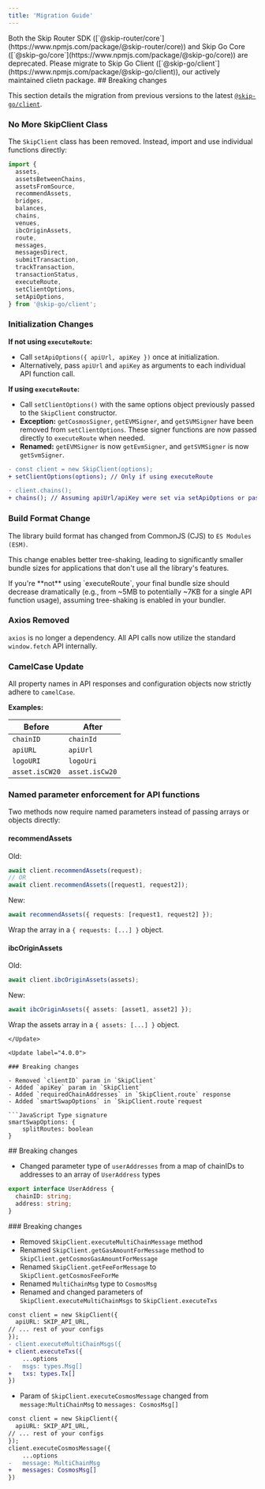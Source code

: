 ```yaml
---
title: 'Migration Guide'
---
```


<Warning>
  Both the Skip Router SDK ([`@skip-router/core`](https://www.npmjs.com/package/@skip-router/core)) and Skip Go Core ([`@skip-go/core`](https://www.npmjs.com/package/@skip-go/core))
  are deprecated. Please migrate to Skip Go Client ([`@skip-go/client`](https://www.npmjs.com/package/@skip-go/client)), our actively maintained clietn package.
</Warning>

<Update label="1.0.0 (Upcoming)">
## Breaking changes

This section details the migration from previous versions to the latest [`@skip-go/client`](https://www.npmjs.com/package/@skip-go/client).

### No More SkipClient Class

The `SkipClient` class has been removed. Instead, import and use individual functions directly:

```TypeScript Example import
import {
  assets,
  assetsBetweenChains,
  assetsFromSource,
  recommendAssets,
  bridges,
  balances,
  chains,
  venues,
  ibcOriginAssets,
  route,
  messages,
  messagesDirect,
  submitTransaction,
  trackTransaction,
  transactionStatus,
  executeRoute,
  setClientOptions,
  setApiOptions,
} from '@skip-go/client';
```

### Initialization Changes

**If not using `executeRoute`:**

- Call `setApiOptions({ apiUrl, apiKey })` once at initialization.
- Alternatively, pass `apiUrl` and `apiKey` as arguments to each individual API function call.

**If using `executeRoute`:**

- Call `setClientOptions()` with the same options object previously passed to the `SkipClient` constructor.
- **Exception:** `getCosmosSigner`, `getEVMSigner`, and `getSVMSigner` have been removed from `setClientOptions`. These signer functions are now passed directly to `executeRoute` when needed.
- **Renamed:** `getEVMSigner` is now `getEvmSigner`, and `getSVMSigner` is now `getSvmSigner`.

```Diff Example migration
- const client = new SkipClient(options);
+ setClientOptions(options); // Only if using executeRoute

- client.chains();
+ chains(); // Assuming apiUrl/apiKey were set via setApiOptions or passed in
```

### Build Format Change

The library build format has changed from CommonJS (CJS) to `ES Modules (ESM)`.

This change enables better tree-shaking, leading to significantly smaller bundle sizes for applications that don't use all the library's features.

<Info>
If you're **not** using `executeRoute`, your final bundle size should decrease dramatically (e.g., from ~5MB to potentially ~7KB for a single API function usage), assuming tree-shaking is enabled in your bundler.
</Info>

### Axios Removed

`axios` is no longer a dependency. All API calls now utilize the standard `window.fetch` API internally.

### CamelCase Update

All property names in API responses and configuration objects now strictly adhere to `camelCase`.

**Examples:**

| Before          | After           |
| --------------- | --------------- |
| `chainID`       | `chainId`       |
| `apiURL`        | `apiUrl`        |
| `logoURI`       | `logoUri`       |
| `asset.isCW20`  | `asset.isCw20`  |

### Named parameter enforcement for API functions

Two methods now require named parameters instead of passing arrays or objects directly:

#### recommendAssets

Old:
```ts
await client.recommendAssets(request);
// OR
await client.recommendAssets([request1, request2]);
```
New:
```ts
await recommendAssets({ requests: [request1, request2] });
```
Wrap the array in a `{ requests: [...] }` object.

#### ibcOriginAssets

Old:
```ts
await client.ibcOriginAssets(assets);
```
New:
```ts
await ibcOriginAssets({ assets: [asset1, asset2] });
```
Wrap the assets array in a `{ assets: [...] }` object.

```
</Update>

<Update label="4.0.0">

### Breaking changes

- Removed `clientID` param in `SkipClient`
- Added `apiKey` param in `SkipClient`
- Added `requiredChainAddresses` in `SkipClient.route` response
- Added `smartSwapOptions` in `SkipClient.route`request

```JavaScript Type signature
smartSwapOptions: {
	splitRoutes: boolean
}
```
</Update>

<Update label="3.0.0">
## Breaking changes

- Changed parameter type of `userAddresses` from a map of chainIDs to addresses to an array of `UserAddress` types

```TypeScript Type signature
export interface UserAddress {
  chainID: string;
  address: string;
}
```
</Update>

<Update label="2.0.0">
### Breaking changes

- Removed `SkipClient.executeMultiChainMessage` method
- Renamed `SkipClient.getGasAmountForMessage` method to `SkipClient.getCosmosGasAmountForMessage`
- Renamed `SkipClient.getFeeForMessage` to `SkipClient.getCosmosFeeForMe`
- Renamed `MultiChainMsg` type to `CosmosMsg`
- Renamed and changed parameters of `SkipClient.executeMultiChainMsgs` to `SkipClient.executeTxs`

```Diff Diff
const client = new SkipClient({
  apiURL: SKIP_API_URL,
// ... rest of your configs
});
- client.executeMultiChainMsgs({
+ client.executeTxs({
	...options
-	msgs: types.Msg[]
+	txs: types.Tx[]
})
```

- Param of `SkipClient.executeCosmosMessage` changed from `message:MultiChainMsg` to `messages: CosmosMsg[]`

```Diff Diff
const client = new SkipClient({
  apiURL: SKIP_API_URL,
// ... rest of your configs
});
client.executeCosmosMessage({
	...options
-	message: MultiChainMsg
+	messages: CosmosMsg[]
})
```
</Update>
